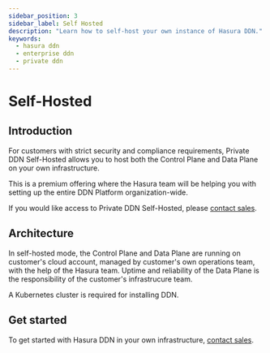 ```yaml
---
sidebar_position: 3
sidebar_label: Self Hosted
description: "Learn how to self-host your own instance of Hasura DDN."
keywords:
  - hasura ddn
  - enterprise ddn
  - private ddn
---
```



# Self-Hosted

## Introduction

For customers with strict security and compliance requirements, Private DDN Self-Hosted allows you to host both the
Control Plane and Data Plane on your own infrastructure.

This is a premium offering where the Hasura team will be helping you with setting up the entire DDN Platform
organization-wide.

If you would like access to Private DDN Self-Hosted, please [contact sales](https://hasura.io/contact-us).

## Architecture

In self-hosted mode, the Control Plane and Data Plane are running on customer's cloud account, managed by customer's own
operations team, with the help of the Hasura team. Uptime and reliability of the Data Plane is the responsibility of the
customer's infrastrucure team.

A Kubernetes cluster is required for installing DDN.

<Thumbnail src="/img/deployment/hasura-ddn/private_ddn_self_hosted.png" alt="Private DDN Architecture Self Hosted" />

## Get started

To get started with Hasura DDN in your own infrastructure, [contact sales](https://hasura.io/contact-us).
